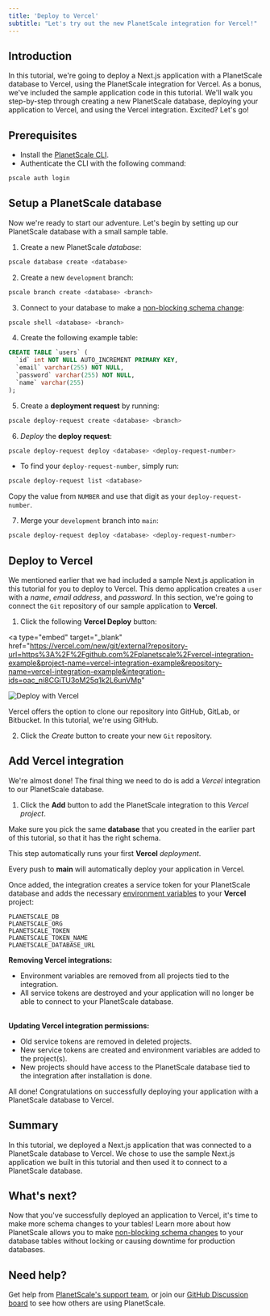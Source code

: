 ```yaml
---
title: 'Deploy to Vercel'
subtitle: "Let's try out the new PlanetScale integration for Vercel!"
---
```


## Introduction

In this tutorial, we're going to deploy a Next.js application with a PlanetScale database to Vercel, using the PlanetScale integration for Vercel. As a bonus, we've included the sample application code in this tutorial. We'll walk you step-by-step through creating a new PlanetScale database, deploying your application to Vercel, and using the Vercel integration. Excited? Let's go!

## Prerequisites

- Install the [PlanetScale CLI](https://github.com/planetscale/cli).
- Authenticate the CLI with the following command:

```zsh
pscale auth login
```

## Setup a PlanetScale database

Now we're ready to start our adventure. Let's begin by setting up our PlanetScale database with a small sample table.

1. Create a new PlanetScale _database_:

```zsh
pscale database create <database>
```

2. Create a new `development` branch:

```zsh
pscale branch create <database> <branch>
```

3. Connect to your database to make a [non-blocking schema change](/concepts/nonblocking-schema-changes):

```zsh
pscale shell <database> <branch>
```

4. Create the following example table:

```sql
CREATE TABLE `users` (
  `id` int NOT NULL AUTO_INCREMENT PRIMARY KEY,
  `email` varchar(255) NOT NULL,
  `password` varchar(255) NOT NULL,
  `name` varchar(255)
);
```

5. Create a **deployment request** by running:

```zsh
pscale deploy-request create <database> <branch>
```

6. _Deploy_ the **deploy request**:

```zsh
pscale deploy-request deploy <database> <deploy-request-number>
```

- To find your `deploy-request-number`, simply run:

```zsh
pscale deploy-request list <database>
```

Copy the value from `NUMBER` and use that digit as your `deploy-request-number`.

7. Merge your `development` branch into `main`:

```zsh
pscale deploy-request deploy <database> <deploy-request-number>
```

## Deploy to Vercel

We mentioned earlier that we had included a sample Next.js application in this tutorial for you to deploy to Vercel. This demo application creates a `user` with a _name_, _email address_, and _password_. In this section, we're going to connect the `Git` repository of our sample application to **Vercel**.

1. Click the following **Vercel Deploy** button:

<a
  type="embed"
  target="_blank"
  href="https://vercel.com/new/git/external?repository-url=https%3A%2F%2Fgithub.com%2Fplanetscale%2Fvercel-integration-example&project-name=vercel-integration-example&repository-name=vercel-integration-example&integration-ids=oac_ni8CGiTU3oM25q1k2L6unVMp"
>
  <img
    embed="true"
    src="https://vercel.com/button"
    target="_blank"
    alt="Deploy with Vercel"
  />
</a>

Vercel offers the option to clone our repository into GitHub, GitLab, or Bitbucket. In this tutorial, we're using GitHub.

2. Click the _Create_ button to create your new `Git` repository.

## Add Vercel integration

We're almost done! The final thing we need to do is add a _Vercel_ integration to our PlanetScale database.

1. Click the **Add** button to add the PlanetScale integration to this _Vercel project_.

<InfoBlock type="tip">
  Make sure you pick the same <b>database</b> that you created in the earlier
  part of this tutorial, so that it has the right schema.
</InfoBlock>

This step automatically runs your first **Vercel** _deployment_.

<InfoBlock type="tip">
  Every push to <b>main</b> will automatically deploy your application in
  Vercel.
</InfoBlock>

Once added, the integration creates a service token for your PlanetScale database and adds the necessary [environment variables](https://vercel.com/docs/environment-variables) to your **Vercel** project:

```
PLANETSCALE_DB
PLANETSCALE_ORG
PLANETSCALE_TOKEN
PLANETSCALE_TOKEN_NAME
PLANETSCALE_DATABASE_URL
```

<InfoBlock type="note">
  <div>
    <b>Removing Vercel integrations:</b>
    <ul>
      <li>
        Environment variables are removed from all projects tied to the
        integration.
      </li>
      <li>
        All service tokens are destroyed and your application will no longer be
        able to connect to your PlanetScale database.
      </li>
    </ul>
    <br />
    <b>Updating Vercel integration permissions:</b>
    <ul>
      <li>Old service tokens are removed in deleted projects.</li>
      <li>
        New service tokens are created and environment variables are added to
        the project(s).
      </li>
      <li>
        New projects should have access to the PlanetScale database tied to the
        integration after installation is done.
      </li>
    </ul>
  </div>
</InfoBlock>

All done! Congratulations on successfully deploying your application with a PlanetScale database to Vercel.

## Summary

In this tutorial, we deployed a Next.js application that was connected to a PlanetScale database to Vercel. We chose to use the sample Next.js application we built in this tutorial and then used it to connect to a PlanetScale database.

## What's next?

Now that you've successfully deployed an application to Vercel, it's time to make more schema changes to your tables! Learn more about how PlanetScale allows you to make [non-blocking schema changes](/concepts/nonblocking-schema-changes) to your database tables without locking or causing downtime for production databases.

## Need help?

Get help from [PlanetScale's support team](https://www.planetscale.com/support), or join our [GitHub Discussion board](https://github.com/planetscale/beta/discussions) to see how others are using PlanetScale.
